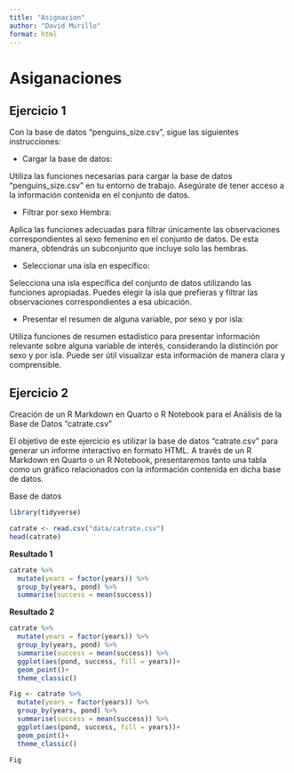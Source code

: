 ---
title: "Asignacion"
author: "David Murillo"
format: html
---

# Asiganaciones

::: panel-tabset

## Ejercicio 1

Con la base de datos "penguins_size.csv", sigue las siguientes instrucciones:

- Cargar la base de datos:

Utiliza las funciones necesarias para cargar la base de datos "penguins_size.csv" en tu entorno de trabajo. Asegúrate de tener acceso a la información contenida en el conjunto de datos.

- Filtrar por sexo Hembra:

Aplica las funciones adecuadas para filtrar únicamente las observaciones correspondientes al sexo femenino en el conjunto de datos. De esta manera, obtendrás un subconjunto que incluye solo las hembras.

- Seleccionar una isla en específico:

Selecciona una isla específica del conjunto de datos utilizando las funciones apropiadas. Puedes elegir la isla que prefieras y filtrar las observaciones correspondientes a esa ubicación.

- Presentar el resumen de alguna variable, por sexo y por isla:

Utiliza funciones de resumen estadístico para presentar información relevante sobre alguna variable de interés, considerando la distinción por sexo y por isla. Puede ser útil visualizar esta información de manera clara y comprensible.

## Ejercicio 2

Creación de un R Markdown en Quarto o R Notebook para el Análisis de la Base de Datos "catrate.csv"

El objetivo de este ejercicio es utilizar la base de datos "catrate.csv" para generar un informe interactivo en formato HTML. A través de un R Markdown en Quarto o un R Notebook, presentaremos tanto una tabla como un gráfico relacionados con la información contenida en dicha base de datos.

Base de datos

```{r, echo=FALSE, warning=FALSE, message=FALSE}
library(tidyverse)

catrate <- read.csv("data/catrate.csv")
head(catrate)
```

**Resultado 1**

```{r, echo=FALSE, warning=FALSE, message=FALSE}
catrate %>% 
  mutate(years = factor(years)) %>% 
  group_by(years, pond) %>% 
  summarise(success = mean(success))
```

**Resultado 2**

```{r, echo=FALSE, warning=FALSE, message=FALSE, fig.keep='all'}
catrate %>% 
  mutate(years = factor(years)) %>% 
  group_by(years, pond) %>% 
  summarise(success = mean(success)) %>% 
  ggplot(aes(pond, success, fill = years))+
  geom_point()+
  theme_classic()

Fig <- catrate %>% 
  mutate(years = factor(years)) %>% 
  group_by(years, pond) %>% 
  summarise(success = mean(success)) %>% 
  ggplot(aes(pond, success, fill = years))+
  geom_point()+
  theme_classic()

Fig

```


::: 
 